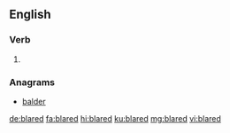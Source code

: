 ==English==

===Verb===
{{head|en|verb form}}

# {{en-past of|blare}}

===Anagrams===
* [[balder#English|balder]]

[[de:blared]]
[[fa:blared]]
[[hi:blared]]
[[ku:blared]]
[[mg:blared]]
[[vi:blared]]